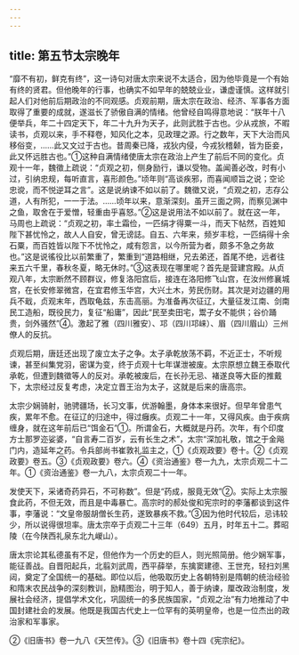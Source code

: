 ```yaml
---
---
---
```

title: 第五节太宗晚年
---



“靡不有初，鲜克有终”，这一诗句对唐太宗来说不太适合，因为他毕竟是一个有始有终的贤君。但他晚年的行事，也确实不如早年的兢兢业业，谦虚谨慎。这样就引起人们对他前后期政治的不同观感。贞观前期，唐太宗在政治、经济、军事各方面取得了重要的成就，遂滋长了骄傲自满的情绪。他曾经自鸣得意地说：“朕年十八便举兵，年二十四定天下，年二十九升为天子，此则武胜于古也。少从戎旅，不暇读书，贞观以来，手不释卷，知风化之本，见政理之源。行之数年，天下大治而风移俗变，……此又文过于古也。昔周秦已降，戎狄内侵，今戎狄稽颡，皆为臣妾，此又怀远胜古也。”①这种自满情绪使唐太宗在政治上产生了前后不同的变化。贞观十一年，魏徵上疏说：“贞观之初，侧身励行，谦以受物。盖闻善必改，时有小过，引纳忠规，每听直言，喜形颜色。”顷年则“高谈疾邪，而喜闻顺旨之说；空论忠谠，而不悦逆耳之言”。这是说纳谏不如以前了。魏徵又说，“贞观之初，志存公道，人有所犯，一一于法。……顷年以来，意渐深刻。虽开三面之网，而察见渊中之鱼，取舍在于爱憎，轻重由乎喜怒。”②这是说用法不如以前了。就在这一年，马周也上疏说：“贞观之初，率土霜俭，一匹绢才得粟一斗，而天下帖然，百姓知陛下甚忧怜之，故人人自安，曾无谤誌。自五、六年来，频岁丰稔，一匹绢得十余石粟，而百姓皆以陛下不忧怜之，咸有怨言，以今所营为者，颇多不急之务故也。”这是说徭役比以前繁重了，繁重到“道路相继，兄去弟还，首尾不绝，远者往来五六千里，春秋冬夏，略无休时。”③这表现在哪里呢？首先是营建宫殿。从贞观八年，太宗断然不顾群议，修复洛阳宫后，接连在洛阳修飞山宫，在汝州修襄城宫，在长安修翠微宫，在宜君修玉华宫，大兴土木，劳民伤财。其次是对边疆的用兵不戢，贞观末年，西取龟兹，东击高丽。为准备再次征辽，大量征发江南、剑南民工造船，既役民力，复征“船庸”，因此“民至卖田宅，鬻子女不能供；谷价踊贵，剑外骚然”④。激起了雅（四川雅安）、邛（四川邛崃）、眉（四川眉山）三州僚人的反抗。

贞观后期，唐廷还出现了废立太子之争。太子承乾放荡不羁，不近正士，不听规谏，甚至纠集党羽，密谋为变，终于贞观十七年谋泄被废。太宗原想立魏王泰取代承乾，但遭到魏徵等人的反对。承乾被废后，在长孙无忌、褚遂良等大臣的推戴下，太宗经过反复考虑，决定立晋王治为太子，这就是后来的唐高宗。

太宗少娴骑射，驰骋疆场，长习文事，优游翰墨，身体本来很好。但早年曾患气疾，累年不愈。在征辽的归途中，得过癰疾。贞观二十一年，又得风疾。由于疾病缠身，就在这年前后已“饵金石”①。所谓金石，大概就是丹药。次年，有个印度方士那罗迩娑婆，“自言寿二百岁，云有长生之术”，太宗“深加礼敬，馆之于金飚门内，造延年之药。令兵部尚书崔敦礼监主之，①《贞观政要》卷十。②《贞观政要》卷五。③《贞观政要》卷六。④《资治通鉴》卷一九九，太宗贞观二十二年。①《资治通鉴》卷一九八，太宗贞观二十一年。

发使天下，采诸奇药异石，不可称数”。但是“药成，服竟无效”②。实际上太宗服食此药，不但无效，而且是中毒暴亡。高宗时的郝处俊和宪宗时的李藩都谈到这件事，李藩说：“文皇帝服胡僧长生药，遂致暴疾不救。”③因为他时代较后，忌讳较少，所以说得很坦率。唐太宗卒于贞观二十三年（649）五月，时年五十二。葬昭陵（在今陕西礼泉东北九嵕山）。

唐太宗论其私德虽有不足，但他作为一个历史的巨人，则光照简册。他少娴军事，能征善战。自晋阳起兵，北翦刘武周，西平薛举，东擒窦建德、王世充，轻扫刘黑闼，奠定了全国统一的基础。即位以后，他吸取历史上各朝特别是隋朝的统治经验和隋末农民战争的深刻教训，励精图治，明于知人，善于纳谏，厘改政治制度，发展社会经济，提倡学术文化，巩固统一的多民族国家，“贞观之治”有力地推动了中国封建社会的发展。他既是我国古代史上一位罕有的英明皇帝，也是一位杰出的政治家和军事家。

②《旧唐书》卷一九八《天竺传》。③《旧唐书》卷十四《宪宗纪》。